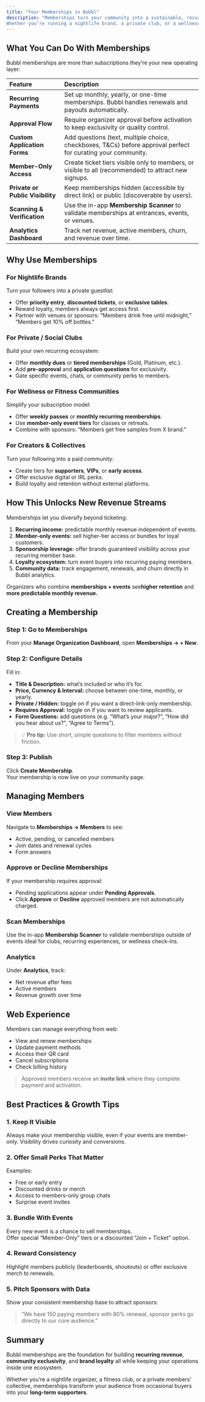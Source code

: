 ```yaml
---
title: "Your Memberships in Bubbl"
description: "Memberships turn your community into a sustainable, recurring ecosystem. They allow you to offer perks, monetize loyalty, and gate experience, all natively within Bubbl.
Whether you’re running a nightlife brand, a private club, or a wellness collective, memberships give you a simple way to create recurring value, strengthen your brand, and build a direct relationship with your most engaged audience."
---
```


## What You Can Do With Memberships

Bubbl memberships are more than subscriptions they’re your new operating layer:

| Feature                          | Description                                                                                                  |
| :------------------------------- | :----------------------------------------------------------------------------------------------------------- |
| **Recurring Payments**           | Set up monthly, yearly, or one-time memberships. Bubbl handles renewals and payouts automatically.           |
| **Approval Flow**                | Require organizer approval before activation to keep exclusivity or quality control.                         |
| **Custom Application Forms**     | Add questions (text, multiple choice, checkboxes, T&Cs) before approval perfect for curating your community. |
| **Member-Only Access**           | Create ticket tiers visible only to members, or visible to all (recommended) to attract new signups.         |
| **Private or Public Visibility** | Keep memberships hidden (accessible by direct link) or public (discoverable by users).                       |
| **Scanning & Verification**      | Use the in-app **Membership Scanner** to validate memberships at entrances, events, or venues.               |
| **Analytics Dashboard**          | Track net revenue, active members, churn, and revenue over time.                                             |

## Why Use Memberships

### For Nightlife Brands

Turn your followers into a private guestlist:

- Offer **priority entry**, **discounted tickets**, or **exclusive tables**.
- Reward loyalty, members always get access first.
- Partner with venues or sponsors: “Members drink free until midnight,” “Members get 10% off bottles.”

### For Private / Social Clubs

Build your own recurring ecosystem:

- Offer **monthly dues** or **tiered memberships** (Gold, Platinum, etc.).
- Add **pre-approval** and **application questions** for exclusivity.
- Gate specific events, chats, or community perks to members.

### For Wellness or Fitness Communities

Simplify your subscription model:

- Offer **weekly passes** or **monthly recurring memberships**.
- Use **member-only event tiers** for classes or retreats.
- Combine with sponsors: “Members get free samples from X brand.”

### For Creators & Collectives

Turn your following into a paid community:

- Create tiers for **supporters**, **VIPs**, or **early access**.
- Offer exclusive digital or IRL perks.
- Build loyalty and retention without external platforms.

## How This Unlocks New Revenue Streams

Memberships let you diversify beyond ticketing:

1. **Recurring income:** predictable monthly revenue independent of events.
2. **Member-only events:** sell higher-tier access or bundles for loyal customers.
3. **Sponsorship leverage:** offer brands guaranteed visibility across your recurring member base.
4. **Loyalty ecosystem:** turn event buyers into recurring paying members.
5. **Community data:** track engagement, renewals, and churn directly in Bubbl analytics.

Organizers who combine **memberships + events** see**higher retention**  and **more predictable monthly revenue.**

## Creating a Membership

### Step 1: Go to Memberships

From your **Manage Organization Dashboard**, open **Memberships → + New**.

### Step 2: Configure Details

Fill in:

- **Title & Description:** what’s included or who it’s for.
- **Price, Currency & Interval:** choose between one-time, monthly, or yearly.
- **Private / Hidden:** toggle on if you want a direct-link-only membership.
- **Requires Approval:** toggle on if you want to review applicants.
- **Form Questions:** add questions (e.g. “What’s your major?”, “How did you hear about us?”, “Agree to Terms”).

> 💡 **Pro tip:** Use short, simple questions to filter members without friction.

### Step 3: Publish

Click **Create Membership**.\
Your membership is now live on your community page.

## Managing Members

### View Members

Navigate to **Memberships → Members** to see:

- Active, pending, or cancelled members
- Join dates and renewal cycles
- Form answers

### Approve or Decline Memberships

If your membership requires approval:

- Pending applications appear under **Pending Approvals**.
- Click **Approve** or **Decline** approved members are not automatically charged.

### Scan Memberships

Use the in-app **Membership Scanner** to validate memberships outside of events ideal for clubs, recurring experiences, or wellness check-ins.

### Analytics

Under **Analytics**, track:

- Net revenue after fees
- Active members
- Revenue growth over time

## Web Experience

Members can manage everything from web:

- View and renew memberships
- Update payment methods
- Access their QR card
- Cancel subscriptions
- Check billing history

> Approved members receive an **invite link** where they complete payment and activation.

## Best Practices & Growth Tips

### 1. Keep It Visible

Always make your membership visible, even if your events are member-only. Visibility drives curiosity and conversions.

### 2. Offer Small Perks That Matter

Examples:

- Free or early entry
- Discounted drinks or merch
- Access to members-only group chats
- Surprise event invites

### 3. Bundle With Events

Every new event is a chance to sell memberships.\
Offer special “Member-Only” tiers or a discounted “Join + Ticket” option.

### 4. Reward Consistency

Highlight members publicly (leaderboards, shoutouts) or offer exclusive merch to renewals.

### 5. Pitch Sponsors with Data

Show your consistent membership base to attract sponsors:

> “We have 150 paying members with 80% renewal, sponsor perks go directly to our core audience.”

## Summary

Bubbl memberships are the foundation for building **recurring revenue**, **community exclusivity**, and **brand loyalty** all while keeping your operations inside one ecosystem.

Whether you’re a nightlife organizer, a fitness club, or a private members’ collective, memberships transform your audience from occasional buyers into your **long-term supporters**.